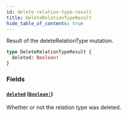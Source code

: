 ```yaml
---
id: delete-relation-type-result
title: DeleteRelationTypeResult
hide_table_of_contents: true
---
```



Result of the deleteRelationType mutation.

```graphql
type DeleteRelationTypeResult {
  deleted: Boolean!
}
```


### Fields

#### [`deleted`](#) ([`Boolean!`](/schema/scalars/boolean))

Whether or not the relation type was deleted.




